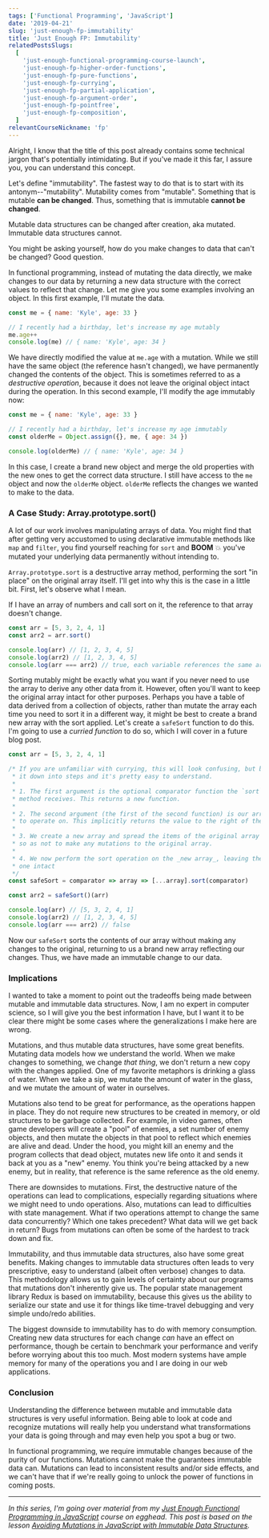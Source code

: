 ```yaml
---
tags: ['Functional Programming', 'JavaScript']
date: '2019-04-21'
slug: 'just-enough-fp-immutability'
title: 'Just Enough FP: Immutability'
relatedPostsSlugs:
  [
    'just-enough-functional-programming-course-launch',
    'just-enough-fp-higher-order-functions',
    'just-enough-fp-pure-functions',
    'just-enough-fp-currying',
    'just-enough-fp-partial-application',
    'just-enough-fp-argument-order',
    'just-enough-fp-pointfree',
    'just-enough-fp-composition',
  ]
relevantCourseNickname: 'fp'
---
```



Alright, I know that the title of this post already contains some technical jargon that's potentially intimidating. But if you've made it this far, I assure you, you can understand this concept.

Let's define "immutability". The fastest way to do that is to start with its antonym--"mutability". Mutability comes from "mutable". Something that is mutable **can be changed**. Thus, something that is immutable **cannot be changed**.

Mutable data structures can be changed after creation, aka mutated. Immutable data structures cannot.

You might be asking yourself, how do you make changes to data that can't be changed? Good question.

In functional programming, instead of mutating the data directly, we make changes to our data by returning a new data structure with the correct values to reflect that change. Let me give you some examples involving an object. In this first example, I'll mutate the data.

```javascript
const me = { name: 'Kyle', age: 33 }

// I recently had a birthday, let's increase my age mutably
me.age++
console.log(me) // { name: 'Kyle', age: 34 }
```

We have directly modified the value at `me.age` with a mutation. While we still have the same object (the reference hasn't changed), we have permanently changed the contents of the object. This is sometimes referred to as a _destructive operation_, because it does not leave the original object intact during the operation. In this second example, I'll modify the age immutably now:

```javascript
const me = { name: 'Kyle', age: 33 }

// I recently had a birthday, let's increase my age immutably
const olderMe = Object.assign({}, me, { age: 34 })

console.log(olderMe) // { name: 'Kyle', age: 34 }
```

In this case, I create a brand new object and merge the old properties with the new ones to get the correct data structure. I still have access to the `me` object and now the `olderMe` object. `olderMe` reflects the changes we wanted to make to the data.

### A Case Study: Array.prototype.sort()

A lot of our work involves manipulating arrays of data. You might find that after getting very accustomed to using declarative immutable methods like `map` and `filter`, you find yourself reaching for `sort` and **BOOM** 💥 you've mutated your underlying data permanently without intending to.

`Array.prototype.sort` is a destructive array method, performing the sort "in place" on the original array itself. I'll get into why this is the case in a little bit. First, let's observe what I mean.

If I have an array of numbers and call sort on it, the reference to that array doesn't change.

```javascript
const arr = [5, 3, 2, 4, 1]
const arr2 = arr.sort()

console.log(arr) // [1, 2, 3, 4, 5]
console.log(arr2) // [1, 2, 3, 4, 5]
console.log(arr === arr2) // true, each variable references the same array
```

Sorting mutably might be exactly what you want if you never need to use the array to derive any other data from it. However, often you'll want to keep the original array intact for other purposes. Perhaps you have a table of data derived from a collection of objects, rather than mutate the array each time you need to sort it in a different way, it might be best to create a brand new array with the sort applied. Let's create a `safeSort` function to do this. I'm going to use a _curried function_ to do so, which I will cover in a future blog post.

```javascript
const arr = [5, 3, 2, 4, 1]

/* If you are unfamiliar with currying, this will look confusing, but break
 * it down into steps and it's pretty easy to understand.
 *
 * 1. The first argument is the optional comparator function the `sort`
 * method receives. This returns a new function.
 *
 * 2. The second argument (the first of the second function) is our array
 * to operate on. This implicitly returns the value to the right of the =>
 *
 * 3. We create a new array and spread the items of the original array into it
 * so as not to make any mutations to the original array.
 *
 * 4. We now perform the sort operation on the _new array_, leaving the old
 * one intact
 */
const safeSort = comparator => array => [...array].sort(comparator)

const arr2 = safeSort()(arr)

console.log(arr) // [5, 3, 2, 4, 1]
console.log(arr2) // [1, 2, 3, 4, 5]
console.log(arr === arr2) // false
```

Now our `safeSort` sorts the contents of our array without making any changes to the original, returning to us a brand new array reflecting our changes. Thus, we have made an immutable change to our data.

### Implications

I wanted to take a moment to point out the tradeoffs being made between mutable and immutable data structures. Now, I am no expert in computer science, so I will give you the best information I have, but I want it to be clear there might be some cases where the generalizations I make here are wrong.

Mutations, and thus mutable data structures, have some great benefits. Mutating data models how we understand the world. When we make changes to something, we change _that thing_, we don't return a new copy with the changes applied. One of my favorite metaphors is drinking a glass of water. When we take a sip, we mutate the amount of water in the glass, and we mutate the amount of water in ourselves.

Mutations also tend to be great for performance, as the operations happen in place. They do not require new structures to be created in memory, or old structures to be garbage collected. For example, in video games, often game developers will create a "pool" of enemies, a set number of enemy objects, and then mutate the objects in that pool to reflect which enemies are alive and dead. Under the hood, you might kill an enemy and the program collects that dead object, mutates new life onto it and sends it back at you as a "new" enemy. You think you're being attacked by a new enemy, but in reality, that reference is the same reference as the old enemy.

There are downsides to mutations. First, the destructive nature of the operations can lead to complications, especially regarding situations where we might need to undo operations. Also, mutations can lead to difficulties with state management. What if two operations attempt to change the same data concurrently? Which one takes precedent? What data will we get back in return? Bugs from mutations can often be some of the hardest to track down and fix.

Immutability, and thus immutable data structures, also have some great benefits. Making changes to immutable data structures often leads to very prescriptive, easy to understand (albeit often verbose) changes to data. This methodology allows us to gain levels of certainty about our programs that mutations don't inherently give us. The popular state management library Redux is based on immutability, because this gives us the ability to serialize our state and use it for things like time-travel debugging and very simple undo/redo abilities.

The biggest downside to immutability has to do with memory consumption. Creating new data structures for each change _can_ have an effect on performance, though be certain to benchmark your performance and verify before worrying about this too much. Most modern systems have ample memory for many of the operations you and I are doing in our web applications.

### Conclusion

Understanding the difference between mutable and immutable data structures is very useful information. Being able to look at code and recognize mutations will really help you understand what transformations your data is going through and may even help you spot a bug or two.

In functional programming, we require immutable changes because of the purity of our functions. Mutations cannot make the guarantees immutable data can. Mutations can lead to inconsistent results and/or side effects, and we can't have that if we're really going to unlock the power of functions in coming posts.

---

_In this series, I'm going over material from my [Just Enough Functional Programming in JavaScript](https://egghead.io/courses/just-enough-functional-programming-in-javascript/?af=8u8eik) course on egghead. This post is based on the lesson [Avoiding Mutations in JavaScript with Immutable Data Structures](https://egghead.io/lessons/javascript-avoiding-mutations-in-javascript-with-immutable-data-structures/?af=8u8eik)._

<EggheadEmbed
  src="https://egghead.io/lessons/javascript-avoiding-mutations-in-javascript-with-immutable-data-structures/embed"
  title="Immutability"
/>
